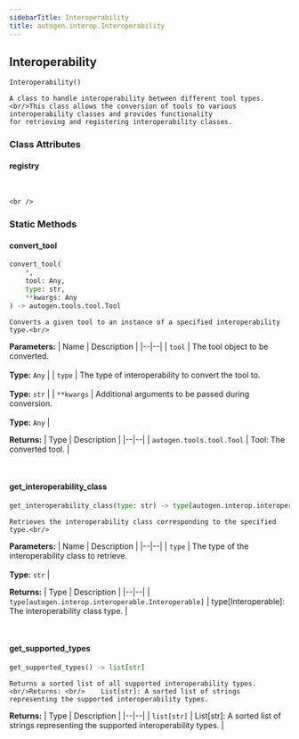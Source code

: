 ```yaml
---
sidebarTitle: Interoperability
title: autogen.interop.Interoperability
---
```

<h2 id="autogen.interop.Interoperability" class="doc doc-heading">
    <code class="doc-symbol doc-symbol-heading doc-symbol-class"></code>
    <span class="doc doc-object-name doc-class-name">Interoperability</span>
</h2>

```python
Interoperability()
```

    A class to handle interoperability between different tool types.<br/>This class allows the conversion of tools to various interoperability classes and provides functionality
    for retrieving and registering interoperability classes.

### Class Attributes

<code class="doc-symbol doc-symbol-heading doc-symbol-attribute"></code>
#### registry
<br />

    <br />

### Static Methods

<code class="doc-symbol doc-symbol-heading doc-symbol-method"></code>
#### convert_tool

```python
convert_tool(
    *,
    tool: Any,
    type: str,
    **kwargs: Any
) -> autogen.tools.tool.Tool
```

    Converts a given tool to an instance of a specified interoperability type.<br/>

<b>Parameters:</b>
| Name | Description |
|--|--|
| `tool` | The tool object to be converted.<br/><br/>**Type:** `Any` |
| `type` | The type of interoperability to convert the tool to.<br/><br/>**Type:** `str` |
| `**kwargs` | Additional arguments to be passed during conversion.<br/><br/>**Type:** `Any` |

<b>Returns:</b>
| Type | Description |
|--|--|
| `autogen.tools.tool.Tool` | Tool: The converted tool. |

<br />

<code class="doc-symbol doc-symbol-heading doc-symbol-method"></code>
#### get_interoperability_class

```python
get_interoperability_class(type: str) -> type[autogen.interop.interoperable.Interoperable]
```

    Retrieves the interoperability class corresponding to the specified type.<br/>

<b>Parameters:</b>
| Name | Description |
|--|--|
| `type` | The type of the interoperability class to retrieve.<br/><br/>**Type:** `str` |

<b>Returns:</b>
| Type | Description |
|--|--|
| `type[autogen.interop.interoperable.Interoperable]` | type[Interoperable]: The interoperability class type. |

<br />

<code class="doc-symbol doc-symbol-heading doc-symbol-method"></code>
#### get_supported_types

```python
get_supported_types() -> list[str]
```

    Returns a sorted list of all supported interoperability types.<br/>Returns: <br/>    List[str]: A sorted list of strings representing the supported interoperability types.

<b>Returns:</b>
| Type | Description |
|--|--|
| `list[str]` | List[str]: A sorted list of strings representing the supported interoperability types. |

<br />